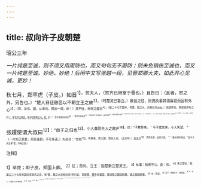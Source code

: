 ```yaml
---
---
---
```

title: 叔向许子皮朝楚
---



昭公三年

*一片纯是至诚，则不须又用周防也，而又句句无不周防；则未免销伤至诚也，而叉一片纯是至诚。妙绝，妙绝！后闲中又写张越一段，见晋郑卿大夫，如此开心见诚，更妙！*

秋七月，郑罕虎（子皮。）如晋<sup>1】，贺夫人，（贺齐已继室于晋也。）且告曰：（且者，贺之外，另告也。）“楚人日征敝邑以不朝立王之故<sup>2】。（时楚灵已篡立。）敝邑之往，则畏执事其谓寡君而固有外心<sup>3】；（而，汝也。固，从来也。撰出一语，妙！）其不往，则宋之盟云<sup>4】，（襄二十七年盟宋，有晋、楚之从，交相见也云云。）进退罪也。寡君使虎布之<sup>5】。”（实实布出其往、其不往两难之心，妙，妙！）宣子使叔向对曰<sup>6】：“君若辱有寡君<sup>7】，在楚何害？修宋盟也。君苟思盟<sup>8】，寡君乃知免于戾矣<sup>9】。（看他亦实实说出若有、若不有两猜之心。妙，妙1“君若辱有”，一段。）君若不有寡君，虽朝夕辱于敝邑，寡君猜焉<sup>10】。（“君若不有”，二段。）君实有心，何辱命焉<sup>11】。（不必来布，三段。）君其往也！苟有寡君，在楚犹在晋也。”（君可竟去，四段。段段真挚，段段铿锵，段段缜密，段段疏越，妙！）

张趯使谓大叔曰<sup>12】：“自子之归也<sup>13】，小人粪除先人之敝庐<sup>14】，曰：“子其将来。＇今子皮实来，小人失望。＂（一片知己恩爱，风雨连朝，不可多读。）大叔曰：“吉贱<sup>15】，不获来。畏大国，尊夫人也。（正对毕。）且孟曰<sup>16】：而将无事，吉庶几焉。＇”（重又捎带前日，“自今子其无事”语，冷峭之甚。）

<sup>注释】

<sup>1】罕虎；即子皮，郑国上卿。
<sup>2】征；责问。立王：指楚新立楚灵王。
<sup>3】执事：指晋平公。面：你。
<sup>4】宋之盟云：指襄公二十七年宋国向戍弭兵之会，有“晋，楚之从交相见也”的约定，意即晋、楚各有盟国，楚请晋之盟国朝楚，楚之盟国朝晋。
<sup>5】布：陈说。
<sup>6】宣子：指韩宣子，即韩起。
<sup>7】有：有心，这里是“心向”的意思。
<sup>8】苟：如果。
<sup>9】戾：罪过。
<sup>10】猜：疑。
<sup>11】何辱命焉：何必来告诉寡君。
<sup>12】大叔：即游吉，郑国上卿。
<sup>13】3自子之归也：指昭公三年春游吉到晋国送少姜葬，晋国的梁丙、张超接见了他，事毕而归。
<sup>14】粪除：扫除。敝庐：破房子。
<sup>15】贱：地位低。
<sup>16】孟：指张超。
